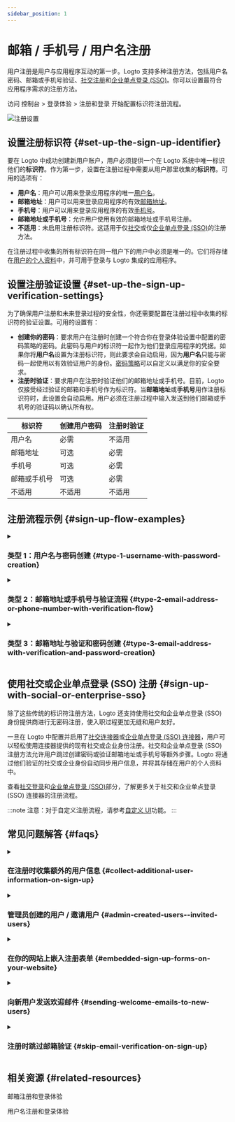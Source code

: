 ```yaml
---
sidebar_position: 1
---
```


# 邮箱 / 手机号 / 用户名注册

用户注册是用户与应用程序互动的第一步。Logto 支持多种注册方法，包括用户名密码、邮箱或手机号验证、[社交注册](/end-user-flows/sign-up-and-sign-in/social-sign-in)和[企业单点登录 (SSO)](/end-user-flows/enterprise-sso)。你可以设置最符合应用程序需求的注册方法。

访问 <CloudLink to="/sign-in-experience/sign-up-and-sign-in">控制台 > 登录体验 > 注册和登录</CloudLink> 开始配置标识符注册流程。

![注册设置](./assets/sign-in-experience-sign-up.png)

## 设置注册标识符 \{#set-up-the-sign-up-identifier}

要在 Logto 中成功创建新用户账户，用户必须提供一个在 Logto 系统中唯一标识他们的**标识符**。作为第一步，设置在注册过程中需要从用户那里收集的**标识符**。可用的选项有：

- **用户名**：用户可以用来登录应用程序的唯一[用户名](/user-management/user-data#username)。
- **邮箱地址**：用户可以用来登录应用程序的有效[邮箱地址](/user-management/user-data#primary_email)。
- **手机号**：用户可以用来登录应用程序的有效[手机号](/user-management/user-data#primary_phone)。
- **邮箱地址或手机号**：允许用户使用有效的邮箱地址或手机号注册。
- **不适用**：未启用注册标识符。这适用于仅[社交](/end-user-flows/sign-up-and-sign-in/social-sign-in)或仅[企业单点登录 (SSO)](/end-user-flows/enterprise-sso)的注册方法。

在注册过程中收集的所有标识符在同一租户下的用户中必须是唯一的。它们将存储在[用户的个人资料](/user-management/user-data#user-profile)中，并可用于登录与 Logto 集成的应用程序。

## 设置注册验证设置 \{#set-up-the-sign-up-verification-settings}

为了确保用户注册和未来登录过程的安全性，你还需要配置在注册过程中收集的标识符的验证设置。可用的设置有：

- **创建你的密码**：要求用户在注册时创建一个符合你在登录体验设置中配置的密码策略的密码。此密码与用户的标识符一起作为他们登录应用程序的凭据。如果你将**用户名**设置为注册标识符，则此要求会自动启用，因为**用户名**只能与密码一起使用以有效验证用户的身份。[密码策略](/end-user-flows/sign-up-and-sign-in/reset-password#set-up-password-policy)可以自定义以满足你的安全要求。
- **注册时验证**：要求用户在注册时验证他们的邮箱地址或手机号。目前，Logto 仅接受经过验证的邮箱和手机号作为标识符。当**邮箱地址**或**手机号**用作注册标识符时，此设置会自动启用。用户必须在注册过程中输入发送到他们邮箱或手机号的验证码以确认所有权。

| 标识符       | 创建用户密码 | 注册时验证 |
| ------------ | ------------ | ---------- |
| 用户名       | 必需         | 不适用     |
| 邮箱地址     | 可选         | 必需       |
| 手机号       | 可选         | 必需       |
| 邮箱或手机号 | 可选         | 必需       |
| 不适用       | 不适用       | 不适用     |

## 注册流程示例 \{#sign-up-flow-examples}

<details>
  <summary>

### 类型 1：用户名与密码创建 \{#type-1-username-with-password-creation}

</summary>

选择**用户名**作为注册标识符。创建你的密码被强制启用。

![用户名和密码注册](./assets/sign-up-username-password.png)

</details>

<details>
  <summary>

### 类型 2：邮箱地址或手机号与验证流程 \{#type-2-email-address-or-phone-number-with-verification-flow}

</summary>

选择**邮箱地址或手机号**作为注册标识符。**注册时验证**被强制启用。

![邮箱或手机号注册与验证](./assets/sign-up-email-verification.png)

</details>

<details>
  <summary>

### 类型 3：邮箱地址与验证和密码创建 \{#type-3-email-address-with-verification-and-password-creation}

</summary>

选择**邮箱地址**作为注册标识符。**注册时验证**被强制启用。启用**创建你的密码**以要求用户在注册时创建密码。（同样适用于手机号注册流程）

![邮箱注册与验证和密码创建](./assets/sign-up-email-password.png)

</details>

## 使用社交或企业单点登录 (SSO) 注册 \{#sign-up-with-social-or-enterprise-sso}

除了这些传统的标识符注册方法，Logto 还支持使用社交和企业单点登录 (SSO) 身份提供商进行无密码注册，使入职过程更加无缝和用户友好。

一旦在 Logto 中配置并启用了[社交连接器](/connectors/social-connectors)或[企业单点登录 (SSO) 连接器](/connectors/enterprise-connectors)，用户可以轻松使用连接器提供的现有社交或企业身份注册。社交和企业单点登录 (SSO) 注册方法允许用户跳过创建密码或验证邮箱地址或手机号等额外步骤。Logto 将通过他们验证的社交或企业身份自动同步用户信息，并将其存储在用户的个人资料中。

查看[社交登录](/end-user-flows/sign-up-and-sign-in/social-sign-in/)和[企业单点登录 (SSO)](/end-user-flows/enterprise-sso/)部分，了解更多关于社交和企业单点登录 (SSO) 连接器的注册流程。

:::note
注意：对于自定义注册流程，请参考[自定义 UI](/customization/bring-your-ui/)功能。
:::

## 常见问题解答 \{#faqs}

<details>
  <summary>

### 在注册时收集额外的用户信息 \{#collect-additional-user-information-on-sign-up}

</summary>
  
要在注册时收集额外的用户个人资料信息（例如，全名、生日、公司名称），你有两个选择：

- **自托管入职流程**：在成功注册后将用户重定向到你自己的入职流程，以进行可自定义的数据收集。
- **自定义 UI**：使用我们的自定义 UI 功能和用户个人资料设置 API（即将推出）自定义你的注册流程。

</details>

<details>
  <summary>

### 管理员创建的用户 / 邀请用户 \{#admin-created-users--invited-users}

</summary>

了解如何实现[仅限邀请注册流程](/end-user-flows/sign-up-and-sign-in/disable-user-registration/#implement-an-invitation-only-sign-up-flow)。

</details>

<details>
  <summary>

### 在你的网站上嵌入注册表单 \{#embedded-sign-up-forms-on-your-website}

</summary>
  
Logto 目前不支持无头 API 用于登录和注册。你可以使用[自定义 UI](/customization/bring-your-ui/)功能将你自己的注册表单上传到 Logto，或使用登录参数将用户信息从你的网站填充到 Logto。了解更多关于用户标识符填充的信息，请参阅[认证参数](/end-user-flows/authentication-parameters/)。

</details>

<details>
  <summary>

### 向新用户发送欢迎邮件 \{#sending-welcome-emails-to-new-users}

</summary>

订阅 `User.Created` Webhook 事件以触发向新用户发送欢迎邮件。了解更多关于 [Webhook 事件](/developers/webhooks/webhooks-events/#data-mutation-hook-events)。

</details>

<details>
  <summary>

### 注册时跳过邮箱验证 \{#skip-email-verification-on-sign-up}

</summary>

目前，Logto 仅支持经过验证的邮箱和手机号作为标识符。验证过程是确保用户标识符的安全性和所有权所必需的。
对未经验证的邮箱或手机号的支持在我们的[路线图](https://logto.productlane.com/roadmap)上。敬请期待更新！

</details>

## 相关资源 \{#related-resources}

<Url href="https://www.youtube.com/watch?v=64rBXpWbScc">邮箱注册和登录体验</Url>

<Url href="https://www.youtube.com/watch?v=chQxCJX6e6w">用户名注册和登录体验</Url>
